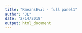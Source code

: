 ```yaml
---
title: "KmeansEval - full panel1"
author: "JL"
date: "2/14/2018"
output: html_document
---
```


```r


```
